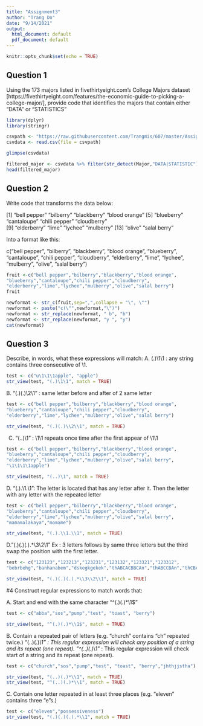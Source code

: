 ---
title: "Assignment3"
author: "Trang Do"
date: "9/14/2021"
output:
  html_document: default
  pdf_document: default
---

```{r setup, include=FALSE}
knitr::opts_chunk$set(echo = TRUE)
```

## Question 1
Using the 173 majors listed in fivethirtyeight.com’s College Majors dataset [https://fivethirtyeight.com/features/the-economic-guide-to-picking-a-college-major/], provide code that identifies the majors that contain either "DATA" or "STATISTICS"

```{r}
library(dplyr)
library(stringr)

csvpath <- "https://raw.githubusercontent.com/Trangmis/607/master/Assignment3/majors-list.csv"
csvdata <- read.csv(file = csvpath)

glimpse(csvdata)

filtered_major <- csvdata %>% filter(str_detect(Major,"DATA|STATISTIC"))
head(filtered_major)
```
## Question 2
Write code that transforms the data below:

[1] "bell pepper"  "bilberry"     "blackberry"   "blood orange"
[5] "blueberry"    "cantaloupe"   "chili pepper" "cloudberry"  
[9] "elderberry"   "lime"         "lychee"       "mulberry" 
[13] "olive"        "salal berry"

Into a format like this:

c("bell pepper", "bilberry", "blackberry", "blood orange", "blueberry", "cantaloupe", "chili pepper", "cloudberry", "elderberry", "lime", "lychee", "mulberry", "olive", "salal berry")

```{r}
fruit <-c("bell pepper","bilberry","blackberry","blood orange",
"blueberry","cantaloupe","chili pepper","cloudberry",
"elderberry","lime","lychee","mulberry","olive","salal berry")
fruit

newformat <- str_c(fruit,sep=",",collapse = "\", \"")
newformat <- paste("c(\"",newformat,"\")")
newformat <- str_replace(newformat, " b", "b")
newformat <- str_replace(newformat, "y ", "y")
cat(newformat)
```

## Question 3

Describe, in words, what these expressions will match:
A. (.)\1\1 : any string contains three consecutive of \1.

```{r}
test <- c("u\1\1\1apple", "apple")
str_view(test, "(.)\1\1", match = TRUE)
```

B. "(.)(.)\\2\\1" : same letter before and after of 2 same letter
```{r}
test <- c("bell pepper","bilberry","blackberry","blood orange",
"blueberry","cantaloupe","chili pepper","cloudberry",
"elderberry","lime","lychee","mulberry","olive","salal berry")

str_view(test, "(.)(.)\\2\\1", match = TRUE)
```

C.  "(..)\1" : \1\1 repeats once time after the first appear of \1\1
```{r}
test <- c("bell pepper","bilberry","blackberry","blood orange",
"blueberry","cantaloupe","chili pepper","cloudberry",
"elderberry","lime","lychee","mulberry","olive","salal berry",
"\1\1\1\1apple")

str_view(test, "(..)\1", match = TRUE)
```

D. "(.).\\1.\\1": The letter is located that has any letter after it. 
Then the letter with any letter with the repeated letter 

```{r}
test <- c("bell pepper","bilberry","blackberry","blood orange",
"blueberry","cantaloupe","chili pepper","cloudberry",
"elderberry","lime","lychee","mulberry","olive","salal berry",
"mamamalakaya","momame")

str_view(test, "(.).\\1.\\1", match = TRUE)
```

D."(.)(.)(.).*\\3\\2\\1" 
    Ex : 3 letters follows by same three letters but the third swap the position with the first letter.
    
```{r}
test <- c("123123","123213","123231","123132","123321","123312",
"bebrbehg","banhanabem","dskegkgekek","thABCACBBCAn","thABCCBAn","thCBAABCn")

str_view(test, "(.)(.)(.).*\\3\\2\\1", match = TRUE)
```

#4 Construct regular expressions to match words that:

A. Start and end with the same character
  "^(.)(.)*\\1$"
```{r}
test <- c("abba","sos","pump","test", "toast", "berry")

str_view(test, "^(.)(.)*\\1$", match = TRUE)
```     
B. Contain a repeated pair of letters (e.g. "church" contains "ch" repeated twice.)
    "(..)(.)*\\1" : This regular expression will check any position of a string and its repeat (one repeat).
    "^(..)(.)*\\1" : This regular expression will check start of a string and its repeat (one repeat).
```{r}
test <- c("church","sos","pump","test", "toast", "berry","jhthjjstha")

str_view(test, "(..)(.)*\\1", match = TRUE)
str_view(test, "^(..)(.)*\\1", match = TRUE)
```  

C. Contain one letter repeated in at least three places (e.g. "eleven" contains three "e"s.)

```{r}
test <- c("eleven","possessiveness")
str_view(test, "(.)(.)(.).*\\1", match = TRUE)

```
 
 